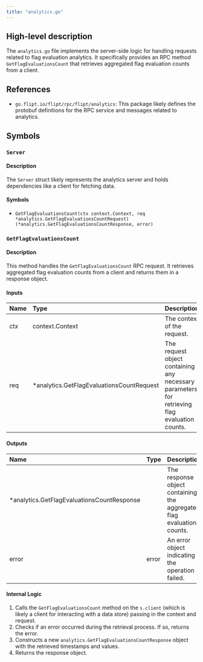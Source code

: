 ```yaml
---
title: "analytics.go"
---
```


## High-level description
The `analytics.go` file implements the server-side logic for handling requests related to flag evaluation analytics. It specifically provides an RPC method `GetFlagEvaluationsCount` that retrieves aggregated flag evaluation counts from a client.

## References
- `go.flipt.io/flipt/rpc/flipt/analytics`: This package likely defines the protobuf definitions for the RPC service and messages related to analytics.

## Symbols

### `Server`
#### Description
The `Server` struct likely represents the analytics server and holds dependencies like a client for fetching data.

#### Symbols
- `GetFlagEvaluationsCount(ctx context.Context, req *analytics.GetFlagEvaluationsCountRequest) (*analytics.GetFlagEvaluationsCountResponse, error)`

### `GetFlagEvaluationsCount`
#### Description
This method handles the `GetFlagEvaluationsCount` RPC request. It retrieves aggregated flag evaluation counts from a client and returns them in a response object.

#### Inputs
| Name | Type | Description |
|:-----|:-----|:------------|
| ctx | context.Context | The context of the request. |
| req | *analytics.GetFlagEvaluationsCountRequest | The request object containing any necessary parameters for retrieving flag evaluation counts. |

#### Outputs
| Name | Type | Description |
|:-----|:-----|:------------|
| *analytics.GetFlagEvaluationsCountResponse |  | The response object containing the aggregated flag evaluation counts. |
| error | error | An error object indicating if the operation failed. |

#### Internal Logic
1. Calls the `GetFlagEvaluationsCount` method on the `s.client` (which is likely a client for interacting with a data store) passing in the context and request.
2. Checks if an error occurred during the retrieval process. If so, returns the error.
3. Constructs a new `analytics.GetFlagEvaluationsCountResponse` object with the retrieved timestamps and values.
4. Returns the response object.
